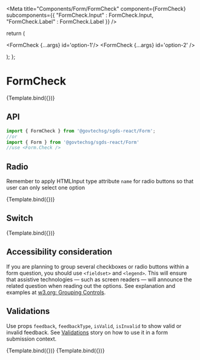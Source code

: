
<Meta
  title="Components/Form/FormCheck"
  component={FormCheck}
  subcomponents={{
    "FormCheck.Input" : FormCheck.Input,
    "FormCheck.Label" : FormCheck.Label
  }}
/>

  return (
    <Form>
      <FormCheck {...args} id='option-1'/>
      <FormCheck {...args} id='option-2' />
    </Form>
  );
};

# FormCheck

<Canvas>
  <Story
    name="Checkbox"
    args={{ label: 'Option Name' }}
  >
    {Template.bind({})}
  </Story>
</Canvas>

## API

```jsx
import { FormCheck } from '@govtechsg/sgds-react/Form'; 
//or 
import { Form } from '@govtechsg/sgds-react/Form'
//use <Form.Check />
```

<ArgsTable story="Checkbox" />

## Radio

Remember to apply HTMLInput type attribute `name` for radio buttons so that user can only select one option

<Canvas>
  <Story
    name="Radio"
    args={{ label: 'Option Name', type: 'radio', name: 'radio_checks' }}
  >
    {Template.bind({})}
  </Story>
</Canvas>

## Switch

<Canvas>
  <Story name="Switch" args={{ label: 'Option Name', type: 'switch' }}>
    {Template.bind({})}
  </Story>
</Canvas>

## Accessibility consideration

If you are planning to group several checkboxes or radio buttons within a form  question, you should use `<fieldset>` and `<legend>`. This will ensure that assistive technologies — such as screen readers — will announce the related question when reading out the options. See explanation and examples at [w3.org: Grouping Controls](https://www.w3.org/WAI/tutorials/forms/grouping/).

## Validations

Use props `feedback`, `feedbackType`, `isValid`, `isInvalid` to show valid or invalid feedback.
See [Validations](/docs/components-form-validations--native-html-5-form-validation) story on how to use it in a form submission context.

<Canvas>
  <Story
    name="Valid feedback"
    args={{
      label: 'Valid',
      ariaLabel: 'valid',
      isValid: true,
      feedbackType: 'valid',
      feedback: 'All is good!',
    }}
  >
    {Template.bind({})}
  </Story>
  <Story
    name="Invalid Feedback"
    args={{
      label: 'Invalid',
      ariaLabel: 'invalid',
      isInvalid: true,
      feedbackType: 'invalid',
      feedback: 'Uh Oh!',
    }}
  >
    {Template.bind({})}
  </Story>
</Canvas>
